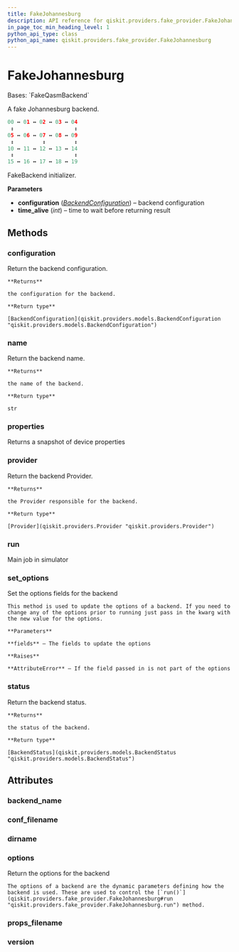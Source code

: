 ```yaml
---
title: FakeJohannesburg
description: API reference for qiskit.providers.fake_provider.FakeJohannesburg
in_page_toc_min_heading_level: 1
python_api_type: class
python_api_name: qiskit.providers.fake_provider.FakeJohannesburg
---
```


# FakeJohannesburg

<Class id="qiskit.providers.fake_provider.FakeJohannesburg" isDedicatedPage={true} github="https://github.com/qiskit/qiskit/tree/stable/0.24/qiskit/providers/fake_provider/backends/johannesburg/fake_johannesburg.py" signature="FakeJohannesburg" modifiers="class">
  Bases: `FakeQasmBackend`

  A fake Johannesburg backend.

  ```python
  00 ↔ 01 ↔ 02 ↔ 03 ↔ 04
   ↕                   ↕
  05 ↔ 06 ↔ 07 ↔ 08 ↔ 09
   ↕         ↕         ↕
  10 ↔ 11 ↔ 12 ↔ 13 ↔ 14
   ↕                   ↕
  15 ↔ 16 ↔ 17 ↔ 18 ↔ 19
  ```

  FakeBackend initializer.

  **Parameters**

  *   **configuration** ([*BackendConfiguration*](qiskit.providers.models.BackendConfiguration "qiskit.providers.models.BackendConfiguration")) – backend configuration
  *   **time\_alive** (*int*) – time to wait before returning result

  ## Methods

  <span id="qiskit-providers-fake-provider-fakejohannesburg-configuration" />

  ### configuration

  <Function id="qiskit.providers.fake_provider.FakeJohannesburg.configuration" signature="FakeJohannesburg.configuration()">
    Return the backend configuration.

    **Returns**

    the configuration for the backend.

    **Return type**

    [BackendConfiguration](qiskit.providers.models.BackendConfiguration "qiskit.providers.models.BackendConfiguration")
  </Function>

  <span id="qiskit-providers-fake-provider-fakejohannesburg-name" />

  ### name

  <Function id="qiskit.providers.fake_provider.FakeJohannesburg.name" signature="FakeJohannesburg.name()">
    Return the backend name.

    **Returns**

    the name of the backend.

    **Return type**

    str
  </Function>

  <span id="qiskit-providers-fake-provider-fakejohannesburg-properties" />

  ### properties

  <Function id="qiskit.providers.fake_provider.FakeJohannesburg.properties" signature="FakeJohannesburg.properties()">
    Returns a snapshot of device properties
  </Function>

  <span id="qiskit-providers-fake-provider-fakejohannesburg-provider" />

  ### provider

  <Function id="qiskit.providers.fake_provider.FakeJohannesburg.provider" signature="FakeJohannesburg.provider()">
    Return the backend Provider.

    **Returns**

    the Provider responsible for the backend.

    **Return type**

    [Provider](qiskit.providers.Provider "qiskit.providers.Provider")
  </Function>

  <span id="qiskit-providers-fake-provider-fakejohannesburg-run" />

  ### run

  <Function id="qiskit.providers.fake_provider.FakeJohannesburg.run" signature="FakeJohannesburg.run(run_input, **kwargs)">
    Main job in simulator
  </Function>

  <span id="qiskit-providers-fake-provider-fakejohannesburg-set-options" />

  ### set\_options

  <Function id="qiskit.providers.fake_provider.FakeJohannesburg.set_options" signature="FakeJohannesburg.set_options(**fields)">
    Set the options fields for the backend

    This method is used to update the options of a backend. If you need to change any of the options prior to running just pass in the kwarg with the new value for the options.

    **Parameters**

    **fields** – The fields to update the options

    **Raises**

    **AttributeError** – If the field passed in is not part of the options
  </Function>

  <span id="qiskit-providers-fake-provider-fakejohannesburg-status" />

  ### status

  <Function id="qiskit.providers.fake_provider.FakeJohannesburg.status" signature="FakeJohannesburg.status()">
    Return the backend status.

    **Returns**

    the status of the backend.

    **Return type**

    [BackendStatus](qiskit.providers.models.BackendStatus "qiskit.providers.models.BackendStatus")
  </Function>

  ## Attributes

  ### backend\_name

  <Attribute id="qiskit.providers.fake_provider.FakeJohannesburg.backend_name" attributeValue="'fake_johannesburg'" />

  ### conf\_filename

  <Attribute id="qiskit.providers.fake_provider.FakeJohannesburg.conf_filename" attributeValue="'conf_johannesburg.json'" />

  ### dirname

  <Attribute id="qiskit.providers.fake_provider.FakeJohannesburg.dirname" attributeValue="'/home/computertreker/git/qiskit/qiskit/.tox/docs/lib/python3.8/site-packages/qiskit/providers/fake_provider/backends/johannesburg'" />

  ### options

  <Attribute id="qiskit.providers.fake_provider.FakeJohannesburg.options">
    Return the options for the backend

    The options of a backend are the dynamic parameters defining how the backend is used. These are used to control the [`run()`](qiskit.providers.fake_provider.FakeJohannesburg#run "qiskit.providers.fake_provider.FakeJohannesburg.run") method.
  </Attribute>

  ### props\_filename

  <Attribute id="qiskit.providers.fake_provider.FakeJohannesburg.props_filename" attributeValue="'props_johannesburg.json'" />

  ### version

  <Attribute id="qiskit.providers.fake_provider.FakeJohannesburg.version" attributeValue="1" />
</Class>

